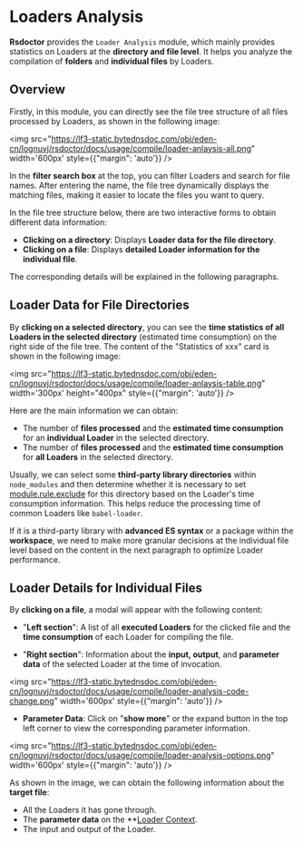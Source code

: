# Loaders Analysis

**Rsdoctor** provides the `Loader Analysis` module, which mainly provides statistics on Loaders at the **directory and file level**. It helps you analyze the compilation of **folders** and **individual files** by Loaders.

## Overview

Firstly, in this module, you can directly see the file tree structure of all files processed by Loaders, as shown in the following image:

<img src="https://lf3-static.bytednsdoc.com/obj/eden-cn/lognuvj/rsdoctor/docs/usage/compile/loader-anlaysis-all.png" width='600px' style={{"margin": 'auto'}} />

In the **filter search box** at the top, you can filter Loaders and search for file names. After entering the name, the file tree dynamically displays the matching files, making it easier to locate the files you want to query.

In the file tree structure below, there are two interactive forms to obtain different data information:

- **Clicking on a directory**: Displays **Loader data for the file directory**.
- **Clicking on a file**: Displays **detailed Loader information for the individual file**.

The corresponding details will be explained in the following paragraphs.

## Loader Data for File Directories

By **clicking on a selected directory**, you can see the **time statistics of all Loaders in the selected directory** (estimated time consumption) on the right side of the file tree. The content of the "Statistics of xxx" card is shown in the following image:

<img src="https://lf3-static.bytednsdoc.com/obj/eden-cn/lognuvj/rsdoctor/docs/usage/compile/loader-anlaysis-table.png" width='300px' height="400px" style={{"margin": 'auto'}} />

Here are the main information we can obtain:

- The number of **files processed** and the **estimated time consumption** for an **individual Loader** in the selected directory.
- The number of **files processed** and the **estimated time consumption** for **all Loaders** in the selected directory.

Usually, we can select some **third-party library directories** within `node_modules` and then determine whether it is necessary to set [module.rule.exclude](https://webpack.js.org/configuration/module/#ruleexclude) for this directory based on the Loader's time consumption information. This helps reduce the processing time of common Loaders like `babel-loader`.

If it is a third-party library with **advanced ES syntax** or a package within the **workspace**, we need to make more granular decisions at the individual file level based on the content in the next paragraph to optimize Loader performance.

## Loader Details for Individual Files

By **clicking on a file**, a modal will appear with the following content:

- "**Left section**": A list of all **executed Loaders** for the clicked file and the **time consumption** of each Loader for compiling the file.

- "**Right section**": Information about the **input, output**, and **parameter data** of the selected Loader at the time of invocation.

<img src="https://lf3-static.bytednsdoc.com/obj/eden-cn/lognuvj/rsdoctor/docs/usage/compile/loader-analysis-code-change.png" width='600px' style={{"margin": 'auto'}} /> 

- **Parameter Data**: Click on "**show more**" or the expand button in the top left corner to view the corresponding parameter information.

<img src="https://lf3-static.bytednsdoc.com/obj/eden-cn/lognuvj/rsdoctor/docs/usage/compile/loader-analysis-options.png" width='600px' style={{"margin": 'auto'}} /> 

As shown in the image, we can obtain the following information about the **target file**:

- All the Loaders it has gone through.
- The **parameter data** on the **[Loader Context](https://webpack.js.org/api/loaders/#the-loader-context).
- The input and output of the Loader.
